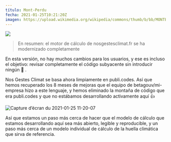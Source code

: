 ```yaml
---
título: Mont-Perdu
fecha: 2021-01-25T10:21:20Z
imagen: https://upload.wikimedia.org/wikipedia/commons/thumb/b/bb/MONTE_PERDIDO.JPG/640px-MONTE_PERDIDO.JPG
---
```


![](https://upload.wikimedia.org/wikipedia/commons/thumb/b/bb/MONTE_PERDIDO.JPG/640px-MONTE_PERDIDO.JPG)

> En resumen: el motor de cálculo de nosgestesclimat.fr se ha modernizado completamente

En esta versión, no hay muchos cambios para los usuarios, y ese es incluso el objetivo: revisar completamente el código subyacente sin introducir ningún :bug: .

Nos Gestes Climat se basa ahora limpiamente en publi.codes. Así que hemos recuperado los 8 meses de mejoras que el equipo de betagouv/mi-empresa hizo a este lenguaje, y hemos eliminado la montaña de código que era publi.codes y que no estábamos desarrollando activamente aquí :+1:

![Capture d’écran du 2021-01-25 11-20-07](https://user-images.githubusercontent.com/1177762/105692891-4a3b3e00-5eff-11eb-93a3-91bfd9c78378.png)

Así que estamos un paso más cerca de hacer que el modelo de cálculo que estamos desarrollando aquí sea más abierto, legible y reproducible, y un paso más cerca de un modelo individual de cálculo de la huella climática que sirva de referencia.
